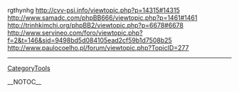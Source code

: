 rgthynhg http://cvv-psi.info/viewtopic.php?p=14315#14315 http://www.samadc.com/phpBB666/viewtopic.php?p=1461#1461 http://trinhkimchi.org/phpBB2/viewtopic.php?p=6678#6678 http://www.servineo.com/foro/viewtopic.php?f=2&t=146&sid=9498bd5d084105ead2cf59b1d7508b25 http://www.paulocoelho.pl/forum/viewtopic.php?TopicID=277
----
[[CategoryTools]]

__NOTOC__